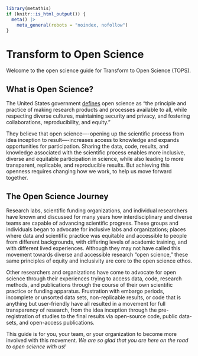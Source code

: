 
```r
library(metathis)
if (knitr::is_html_output()) {
  meta() |>
    meta_general(robots = "noindex, nofollow")    
}
```

# Transform to Open Science {.unnumbered}

Welcome to the open science guide for Transform to Open Science (TOPS).

## What is Open Science?
The United States government [defines](https://open.science.gov/) open science as "the principle and practice of making research products and processes available to all, while respecting diverse cultures, maintaining security and privacy, and fostering collaborations, reproducibility, and equity."

They believe that open science—-opening up the scientific process from idea inception to result—-increases access to knowledge and expands opportunities for participation. Sharing the data, code, results, and knowledge associated with the scientific process enables more inclusive, diverse and equitable participation in science, while also leading to more transparent, replicable, and reproducible results. But achieving this openness requires changing how we work, to help us move forward together.

## The Open Science Journey
Research labs, scientific funding organizations, and individual researchers have known and discussed for many years how interdisciplinary and diverse teams are capable of advancing scientific progress. These groups and individuals began to advocate for inclusive labs and organizations; places where data and scientific practice was equitable and accessible to people from different backgrounds, with differing levels of academic training, and with different lived experiences. Although they may not have called this movement towards diverse and accessible research "open science," these same principles of equity and inclusivity are core to the open science ethos.

Other researchers and organizations have come to advocate for open science through their experiences trying to access data, code, research methods, and publications through the course of their own scientific practice or funding apparatus. Frustration with embargo periods, incomplete or unsorted data sets, non-replicable results, or code that is anything but user-friendly have all resulted in a movement for full transparency of research, from the idea inception through the pre-registration of studies to the final results via open-source code, public data-sets, and open-access publications.

This guide is for you, your team, or your organization to become more involved with this movement. *We are so glad that you are here on the road to open science with us!*
